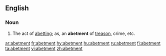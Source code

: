 ==English==

===Noun===
{{en-noun}}

#The act of [[abetting]]; as, an '''abetment''' of [[treason]], crime, etc.

[[ar:abetment]]
[[fr:abetment]]
[[hy:abetment]]
[[hu:abetment]]
[[ru:abetment]]
[[fi:abetment]]
[[ta:abetment]]
[[vi:abetment]]
[[zh:abetment]]